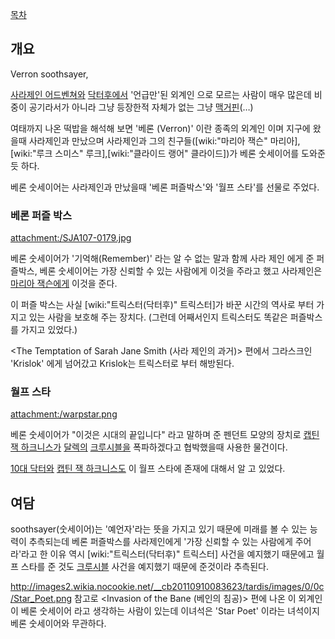 [[목차]]
== 개요 ==
Verron soothsayer,

[[사라제인 어드벤쳐]]와 [[닥터후]]에서 '언급만'된 외계인 으로 모르는 사람이 매우 많은데 비중이 공기라서가 아니라 그냥 등장한적 자체가 없는 그냥 [[맥거핀]](…)

여태까지 나온 떡밥을 해석해 보면 '베론 (Verron)' 이란 종족의 외계인 이며 지구에 왔을때 사라제인과 만났으며 사라제인과 그의 친구들([wiki:"마리아 잭슨" 마리아],[wiki:"루크 스미스" 루크],[wiki:"클라이드 랭어" 클라이드])가 베론 숫세이어를 도와준 듯 하다.

베론 숫세이어는 사라제인과 만났을때 '베론 퍼즐박스'와 '월프 스타'를 선물로 주었다.

=== 베론 퍼즐 박스 ===
attachment:/SJA107-0179.jpg

베론 숫세이어가 '기억해(Remember)' 라는 알 수 없는 말과 함께 사라 제인 에게 준 퍼즐박스, 베론 숫세이어는 가장 신뢰할 수 있는 사람에게 이것을 주라고 했고 사라제인은 [[마리아 잭슨]]에게 이것을 준다.

이 퍼즐 박스는 사실 [wiki:"트릭스터(닥터후)" 트릭스터]가 바꾼 시간의 역사로 부터 가지고 있는 사람을 보호해 주는 장치다. (그런데 어째서인지 트릭스터도 똑같은 퍼즐박스를 가지고 있었다.)

<The Temptation of Sarah Jane Smith (사라 제인의 과거)> 편에서 그라스크인 'Krislok' 에게 넘어갔고 Krislok는 트릭스터로 부터 해방된다.

=== 월프 스타 ===
attachment:/warpstar.png

베론 숫세이어가 "이것은 시대의 끝입니다" 라고 말하며 준 펜던트 모양의 장치로 [[캡틴 잭 하크니스]]가 [[달렉]]의 [[크루시블]]을 폭파하겠다고 협박했을때 사용한 물건이다.

[[10대 닥터]]와 [[캡틴 잭 하크니스]]도 이 월프 스타에 존재에 대해서 알 고 있었다.

== 여담 ==
soothsayer(숫세이어)는 '예언자'라는 뜻을 가지고 있기 때문에 미래를 볼 수 있는 능력이 추측되는데 베론 퍼즐박스를 사라제인에게 '가장 신뢰할 수 있는 사람에게 주어라'라고 한 이유 역시 [wiki:"트릭스터(닥터후)" 트릭스터] 사건을 예지했기 때문에고 월프 스타를 준 것도 [[크루시블]] 사건을 예지했기 때문에 준것이라 추측된다.

http://images2.wikia.nocookie.net/__cb20110910083623/tardis/images/0/0c/Star_Poet.png
참고로 <Invasion of the Bane (베인의 침공)> 편에 나온 이 외계인이 베론 숫세이어 라고 생각하는 사람이 있는데 이녀석은 'Star Poet' 이라는 녀석이지 베론 숫세이어와 무관하다.
